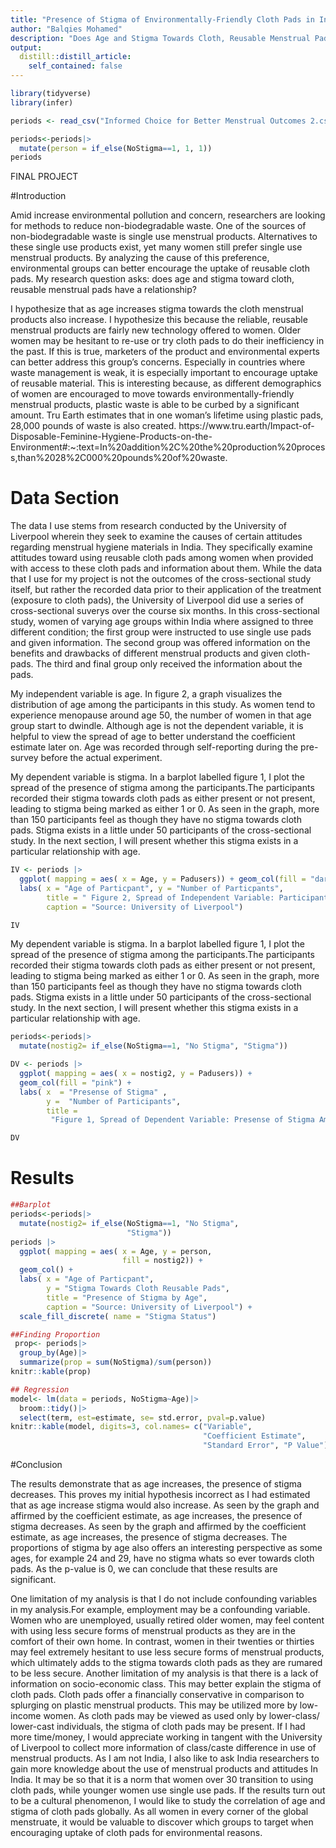 ```yaml
---
title: "Presence of Stigma of Environmentally-Friendly Cloth Pads in India"
author: "Balqies Mohamed"
description: "Does Age and Stigma Towards Cloth, Reusable Menstrual Pads Have A Relationship?" 
output:
  distill::distill_article:
    self_contained: false
---
```




```r
library(tidyverse)
library(infer)

periods <- read_csv("Informed Choice for Better Menstrual Outcomes 2.csv")

periods<-periods|>
  mutate(person = if_else(NoStigma==1, 1, 1))
periods

```





FINAL PROJECT 

#Introduction

Amid increase environmental pollution and concern, researchers are looking for methods to reduce non-biodegradable waste. One of the sources of non-biodegradable waste is single use menstrual products. Alternatives to these single use products exist, yet many women still prefer single use menstrual products. By analyzing the cause of this preference, environmental groups can better encourage the uptake of reusable cloth pads. My research question asks: does age and stigma toward cloth, reusable menstrual pads have a relationship? 

I hypothesize that as age increases stigma towards the cloth menstrual products also increase. I hypothesize this because the reliable, reusable menstrual products are fairly new technology offered to women. Older women may be hesitant to re-use or try cloth pads to do their inefficiency in the past. If this is true, marketers of the product and environmental experts can better address this group's concerns. Especially in countries where waste management is weak, it is especially important to encourage uptake of reusable material. This is interesting because, as different demographics of women are encouraged to move towards environmentally-friendly menstrual products, plastic waste is able to be curbed by a significant amount. Tru Earth estimates that in one woman's lifetime using plastic pads, 28,000 pounds of waste is also created. 
https://www.tru.earth/Impact-of-Disposable-Feminine-Hygiene-Products-on-the-Environment#:~:text=In%20addition%2C%20the%20production%20process,than%2028%2C000%20pounds%20of%20waste.


# Data Section 

The data I use stems from research conducted by the University of Liverpool wherein they seek to examine the causes of certain attitudes regarding menstrual hygiene materials in India. They specifically examine attitudes toward using reusable cloth pads among women when provided with access to these cloth pads and information about them. While the data that I use for my project is not the outcomes of the cross-sectional study itself, but rather the recorded data prior to their application of the treatment (exposure to cloth pads), the University of Liverpool did use a series of cross-sectional suverys over the course six months. In this cross-sectional study, women of varying age groups within India where assigned to three different condition; the first group were instructed to use single use pads and given information. The second group was offered information on the benefits and drawbacks of different menstrual products and given cloth-pads. The third and final group only received the information about the pads. 


My independent variable is age. In figure 2, a graph visualizes the distribution of age among the participants in this study. As women tend to experience menopause around age 50, the number of women in that age group start to dwindle. Although age is not the dependent variable, it is helpful to view the spread of age to better understand the coefficient estimate later on. Age was recorded through self-reporting during the pre-survey before the actual experiment. 

My dependent variable is stigma. In a barplot labelled figure 1, I plot the spread of the presence of stigma among the participants.The participants recorded their stigma towards cloth pads as either present or not present, leading to stigma being marked as either 1 or 0. As seen in the graph, more than 150 participants feel as though they have no stigma towards cloth pads. Stigma exists in a little under 50 participants of the cross-sectional study. In the next section, I will present whether this stigma exists in a particular relationship with age. 


```r

IV <- periods |> 
  ggplot( mapping = aes( x = Age, y = Padusers)) + geom_col(fill = "darkseagreen4") + 
  labs( x = "Age of Particpant", y = "Number of Particpants", 
        title = " Figure 2, Spread of Independent Variable: Participants by Age",
        caption = "Source: University of Liverpool")

IV 

```
My dependent variable is stigma. In a barplot labelled figure 1, I plot the spread of the presence of stigma among the participants.The participants recorded their stigma towards cloth pads as either present or not present, leading to stigma being marked as either 1 or 0. As seen in the graph, more than 150 participants feel as though they have no stigma towards cloth pads. Stigma exists in a little under 50 participants of the cross-sectional study. In the next section, I will present whether this stigma exists in a particular relationship with age. 

```r
periods<-periods|>
  mutate(nostig2= if_else(NoStigma==1, "No Stigma", "Stigma"))

DV <- periods |> 
  ggplot( mapping = aes( x = nostig2, y = Padusers)) + 
  geom_col(fill = "pink") + 
  labs( x  = "Presense of Stigma" , 
        y =  "Number of Participants", 
        title = 
         "Figure 1, Spread of Dependent Variable: Presense of Stigma Amongst Participants")

DV
```
# Results
```r
##Barplot
periods<-periods|>
  mutate(nostig2= if_else(NoStigma==1, "No Stigma", 
                          "Stigma"))
periods |> 
  ggplot( mapping = aes( x = Age, y = person, 
                         fill = nostig2)) + 
  geom_col() + 
  labs( x = "Age of Particpant", 
        y = "Stigma Towards Cloth Reusable Pads", 
        title = "Presence of Stigma by Age", 
        caption = "Source: University of Liverpool") +
  scale_fill_discrete( name = "Stigma Status")

##Finding Proportion
 prop<- periods|>
  group_by(Age)|>
  summarize(prop = sum(NoStigma)/sum(person))
knitr::kable(prop)

## Regression
model<- lm(data = periods, NoStigma~Age)|>
  broom::tidy()|>
  select(term, est=estimate, se= std.error, pval=p.value)
knitr::kable(model, digits=3, col.names= c("Variable", 
                                           "Coefficient Estimate", 
                                           "Standard Error", "P Value"))


```

#Conclusion 

The results demonstrate that as age increases, the presence of stigma decreases. This proves my initial hypothesis incorrect as I had estimated that as age increase stigma would also increase. As seen by the graph and affirmed by the coefficient estimate, as age increases, the presence of stigma decreases. As seen by the graph and affirmed by the coefficient estimate, as age increases, the presence of stigma decreases. The proportions of stigma by age also offers an interesting perspective as some ages, for example 24 and 29, have no stigma whats so ever towards cloth pads. As the p-value is 0, we can conclude that these results are significant. 

One limitation of my analysis is that I do not include confounding variables in my analysis.For example, employment may be a confounding variable. Women who are unemployed, usually retired older women, may feel content with using less secure forms of menstrual products as they are in the comfort of their own home. In contrast, women in their twenties or thirties may feel extremely hesitant to use less secure forms of menstrual products, which ultimately adds to the stigma towards cloth pads as they are rumared to be less secure. Another limitation of my analysis is that there is a lack of information on socio-economic class. This may better explain the stigma of cloth pads. Cloth pads offer a financially conservative in comparison to splurging on plastic menstrual products. This may be utilized more by low-income women. As cloth pads may be viewed as used only by lower-class/ lower-cast individuals, the stigma of cloth pads may be present.  If I had more time/money, I would appreciate working in tangent with the University of Liverpool to collect more information of class/caste difference in use of menstrual products. As I am not India, I also like to ask India researchers  to gain more knowledge about the use of menstrual products and attitudes In India. It may be so that it is a norm that women over 30 transition to using cloth pads, while younger women use single use pads. If the results turn out to be a cultural phenomenon, I would like to study the correlation of age and stigma of cloth pads globally. As all women in every corner of the global menstruate, it would be valuable to discover which groups to target when encouraging uptake of cloth pads for environmental reasons.


